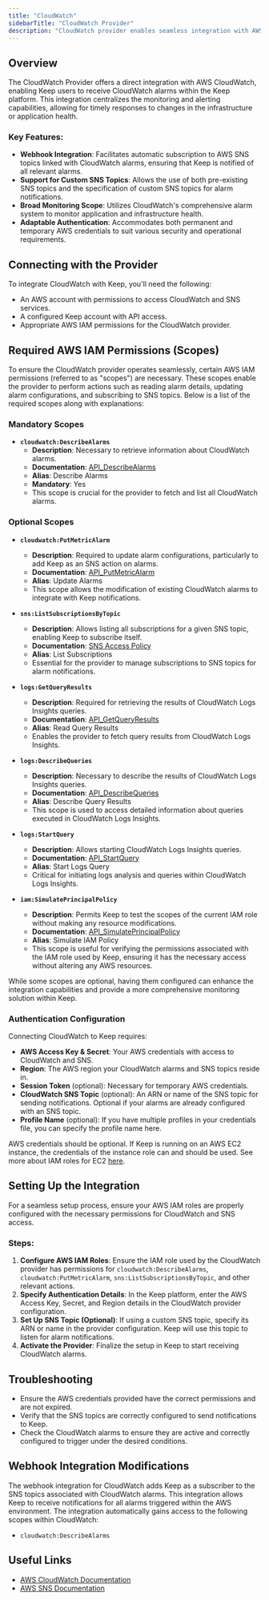 ```yaml
---
title: "CloudWatch"
sidebarTitle: "CloudWatch Provider"
description: "CloudWatch provider enables seamless integration with AWS CloudWatch for alerting and monitoring, directly pushing alarms into Keep."
---
```


## Overview

The CloudWatch Provider offers a direct integration with AWS CloudWatch, enabling Keep users to receive CloudWatch alarms within the Keep platform. This integration centralizes the monitoring and alerting capabilities, allowing for timely responses to changes in the infrastructure or application health.

### Key Features:

- **Webhook Integration**: Facilitates automatic subscription to AWS SNS topics linked with CloudWatch alarms, ensuring that Keep is notified of all relevant alarms.
- **Support for Custom SNS Topics**: Allows the use of both pre-existing SNS topics and the specification of custom SNS topics for alarm notifications.
- **Broad Monitoring Scope**: Utilizes CloudWatch's comprehensive alarm system to monitor application and infrastructure health.
- **Adaptable Authentication**: Accommodates both permanent and temporary AWS credentials to suit various security and operational requirements.

## Connecting with the Provider

To integrate CloudWatch with Keep, you'll need the following:

- An AWS account with permissions to access CloudWatch and SNS services.
- A configured Keep account with API access.
- Appropriate AWS IAM permissions for the CloudWatch provider.

## Required AWS IAM Permissions (Scopes)

To ensure the CloudWatch provider operates seamlessly, certain AWS IAM permissions (referred to as "scopes") are necessary. These scopes enable the provider to perform actions such as reading alarm details, updating alarm configurations, and subscribing to SNS topics. Below is a list of the required scopes along with explanations:

### Mandatory Scopes

- **`cloudwatch:DescribeAlarms`**
  - **Description**: Necessary to retrieve information about CloudWatch alarms.
  - **Documentation**: [API_DescribeAlarms](https://docs.aws.amazon.com/AmazonCloudWatch/latest/APIReference/API_DescribeAlarms.html)
  - **Alias**: Describe Alarms
  - **Mandatory**: Yes
  - This scope is crucial for the provider to fetch and list all CloudWatch alarms.

### Optional Scopes

- **`cloudwatch:PutMetricAlarm`**
  - **Description**: Required to update alarm configurations, particularly to add Keep as an SNS action on alarms.
  - **Documentation**: [API_PutMetricAlarm](https://docs.aws.amazon.com/AmazonCloudWatch/latest/APIReference/API_PutMetricAlarm.html)
  - **Alias**: Update Alarms
  - This scope allows the modification of existing CloudWatch alarms to integrate with Keep notifications.

- **`sns:ListSubscriptionsByTopic`**
  - **Description**: Allows listing all subscriptions for a given SNS topic, enabling Keep to subscribe itself.
  - **Documentation**: [SNS Access Policy](https://docs.aws.amazon.com/sns/latest/dg/sns-access-policy-language-api-permissions-reference.html)
  - **Alias**: List Subscriptions
  - Essential for the provider to manage subscriptions to SNS topics for alarm notifications.

- **`logs:GetQueryResults`**
  - **Description**: Required for retrieving the results of CloudWatch Logs Insights queries.
  - **Documentation**: [API_GetQueryResults](https://docs.aws.amazon.com/AmazonCloudWatchLogs/latest/APIReference/API_GetQueryResults.html)
  - **Alias**: Read Query Results
  - Enables the provider to fetch query results from CloudWatch Logs Insights.

- **`logs:DescribeQueries`**
  - **Description**: Necessary to describe the results of CloudWatch Logs Insights queries.
  - **Documentation**: [API_DescribeQueries](https://docs.aws.amazon.com/AmazonCloudWatchLogs/latest/APIReference/API_DescribeQueries.html)
  - **Alias**: Describe Query Results
  - This scope is used to access detailed information about queries executed in CloudWatch Logs Insights.

- **`logs:StartQuery`**
  - **Description**: Allows starting CloudWatch Logs Insights queries.
  - **Documentation**: [API_StartQuery](https://docs.aws.amazon.com/AmazonCloudWatchLogs/latest/APIReference/API_StartQuery.html)
  - **Alias**: Start Logs Query
  - Critical for initiating logs analysis and queries within CloudWatch Logs Insights.

- **`iam:SimulatePrincipalPolicy`**
  - **Description**: Permits Keep to test the scopes of the current IAM role without making any resource modifications.
  - **Documentation**: [API_SimulatePrincipalPolicy](https://docs.aws.amazon.com/IAM/latest/APIReference/API_SimulatePrincipalPolicy.html)
  - **Alias**: Simulate IAM Policy
  - This scope is useful for verifying the permissions associated with the IAM role used by Keep, ensuring it has the necessary access without altering any AWS resources.

<Tip>While some scopes are optional, having them configured can enhance the integration capabilities and provide a more comprehensive monitoring solution within Keep.</Tip>

### Authentication Configuration

Connecting CloudWatch to Keep requires:

- **AWS Access Key & Secret**: Your AWS credentials with access to CloudWatch and SNS.
- **Region**: The AWS region your CloudWatch alarms and SNS topics reside in.
- **Session Token** (optional): Necessary for temporary AWS credentials.
- **CloudWatch SNS Topic** (optional): An ARN or name of the SNS topic for sending notifications. Optional if your alarms are already configured with an SNS topic.
- **Profile Name** (optional): If you have multiple profiles in your credentials file, you can specify the profile name here.

AWS credentials should be optional. If Keep is running on an AWS EC2 instance, the credentials of the instance role can and should be used. See more about IAM roles for EC2 [here](https://docs.aws.amazon.com/IAM/latest/UserGuide/id_roles_use_switch-role-ec2.html).

## Setting Up the Integration

<Tip>For a seamless setup process, ensure your AWS IAM roles are properly configured with the necessary permissions for CloudWatch and SNS access.</Tip>

### Steps:

1. **Configure AWS IAM Roles**: Ensure the IAM role used by the CloudWatch provider has permissions for `cloudwatch:DescribeAlarms`, `cloudwatch:PutMetricAlarm`, `sns:ListSubscriptionsByTopic`, and other relevant actions.
2. **Specify Authentication Details**: In the Keep platform, enter the AWS Access Key, Secret, and Region details in the CloudWatch provider configuration.
3. **Set Up SNS Topic (Optional)**: If using a custom SNS topic, specify its ARN or name in the provider configuration. Keep will use this topic to listen for alarm notifications.
4. **Activate the Provider**: Finalize the setup in Keep to start receiving CloudWatch alarms.

## Troubleshooting

- Ensure the AWS credentials provided have the correct permissions and are not expired.
- Verify that the SNS topics are correctly configured to send notifications to Keep.
- Check the CloudWatch alarms to ensure they are active and correctly configured to trigger under the desired conditions.

## Webhook Integration Modifications

The webhook integration for CloudWatch adds Keep as a subscriber to the SNS topics associated with CloudWatch alarms. This integration allows Keep to receive notifications for all alarms triggered within the AWS environment.
The integration automatically gains access to the following scopes within CloudWatch:
- `cloudwatch:DescribeAlarms`

## Useful Links

- [AWS CloudWatch Documentation](https://docs.aws.amazon.com/AmazonCloudWatch/latest/monitoring/WhatIsCloudWatch.html)
- [AWS SNS Documentation](https://docs.aws.amazon.com/sns/latest/dg/welcome.html)
